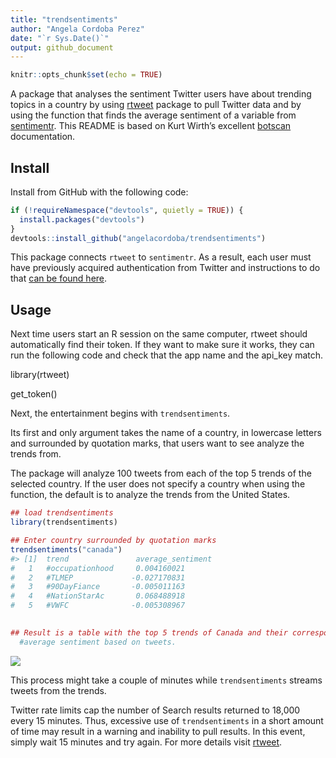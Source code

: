 ```yaml
---
title: "trendsentiments"
author: "Angela Cordoba Perez"
date: "`r Sys.Date()`"
output: github_document
---
```


```r
knitr::opts_chunk$set(echo = TRUE)
```
A package that analyses the sentiment Twitter users have about trending topics in
a country by using  [rtweet](https://github.com/ropensci/rtweet) package to pull
Twitter data and by using the function that finds the average sentiment of a variable
from [sentimentr](https://github.com/trinker/sentimentr). This README is based on 
Kurt Wirth's excellent [botscan](https://github.com/kurtawirth/botscan) 
documentation.

## Install

Install from GitHub with the following code:

```r
if (!requireNamespace("devtools", quietly = TRUE)) {
  install.packages("devtools")
}
devtools::install_github("angelacordoba/trendsentiments")
```

This package connects <code>rtweet</code> to <code>sentimentr</code>. As a 
result, each user must have previously acquired authentication from Twitter and 
instructions to do that [can be found here](http://rtweet.info/articles/auth.html).

## Usage

Next time users start an R session on the same computer, rtweet should automatically
find their token. If they want to make sure it works, they can run the following 
code and check that the app name and the api_key match.

library(rtweet)

get_token()

Next, the entertainment begins with <code>trendsentiments</code>.

Its first and only argument takes the name of a country, in lowercase letters and
surrounded by quotation marks, that users want to see analyze the trends from.

The package will analyze 100 tweets from each of the top 5 trends of the selected 
country. If the user does not specify a country when using the function, the default
is to analyze the trends from the United States.

```r
## load trendsentiments
library(trendsentiments)

## Enter country surrounded by quotation marks
trendsentiments("canada")
#> [1]  trend               average_sentiment
#   1   #occupationhood     0.004160021
#   2   #TLMEP             -0.027170831
#   3   #90DayFiance       -0.005011163
#   4   #NationStarAc       0.068488918
#   5   #VWFC              -0.005308967
       

## Result is a table with the top 5 trends of Canada and their corresponding 
  #average sentiment based on tweets.

```
![](images/Canada.png)

This process might take a couple of minutes while <code>trendsentiments</code>
streams tweets from the trends.

Twitter rate limits cap the number of Search results returned to 18,000 every 
15 minutes. Thus, excessive use of <code>trendsentiments</code> in a short amount of 
time may result in a warning and inability to pull results.  In this event, 
simply wait 15 minutes and try again. For more details visit [rtweet](https://github.com/ropensci/rtweet). 
